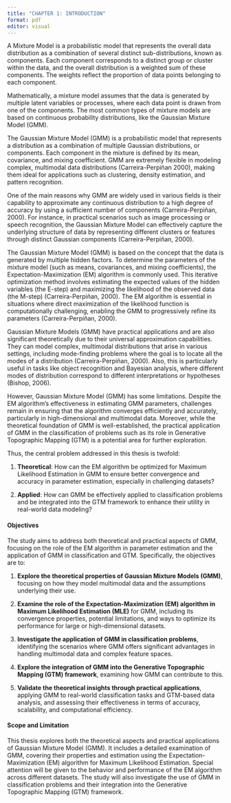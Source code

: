```yaml
---
title: "CHAPTER 1: INTRODUCTION"
format: pdf
editor: visual
---
```


A Mixture Model is a probabilistic model that represents the overall data distribution as a combination of several distinct sub-distributions, known as components. Each component corresponds to a distinct group or cluster within the data, and the overall distribution is a weighted sum of these components. The weights reflect the proportion of data points belonging to each component.

Mathematically, a mixture model assumes that the data is generated by multiple latent variables or processes, where each data point is drawn from one of the components. The most common types of mixture models are based on continuous probability distributions, like the Gaussian Mixture Model (GMM).

The Gaussian Mixture Model (GMM) is a probabilistic model that represents a distribution as a combination of multiple Gaussian distributions, or components. Each component in the mixture is defined by its mean, covariance, and mixing coefficient. GMM are extremely flexible in modeling complex, multimodal data distributions (Carreira-Perpiñan 2000), making them ideal for applications such as clustering, density estimation, and pattern recognition.

One of the main reasons why GMM are widely used in various fields is their capability to approximate any continuous distribution to a high degree of accuracy by using a sufficient number of components (Carreira-Perpiñan, 2000). For instance, in practical scenarios such as image processing or speech recognition, the Gaussian Mixture Model can effectively capture the underlying structure of data by representing different clusters or features through distinct Gaussian components (Carreira-Perpiñan, 2000).

The Gaussian Mixture Model (GMM) is based on the concept that the data is generated by multiple hidden factors. To determine the parameters of the mixture model (such as means, covariances, and mixing coefficients), the Expectation-Maximization (EM) algorithm is commonly used. This iterative optimization method involves estimating the expected values of the hidden variables (the E-step) and maximizing the likelihood of the observed data (the M-step) (Carreira-Perpiñan, 2000). The EM algorithm is essential in situations where direct maximization of the likelihood function is computationally challenging, enabling the GMM to progressively refine its parameters (Carreira-Perpiñan, 2000).

Gaussian Mixture Models (GMM) have practical applications and are also significant theoretically due to their universal approximation capabilities. They can model complex, multimodal distributions that arise in various settings, including mode-finding problems where the goal is to locate all the modes of a distribution (Carreira-Perpiñan, 2000). Also, this is particularly useful in tasks like object recognition and Bayesian analysis, where different modes of distribution correspond to different interpretations or hypotheses (Bishop, 2006).

However, Gaussian Mixture Model (GMM) has some limitations. Despite the EM algorithm's effectiveness in estimating GMM parameters, challenges remain in ensuring that the algorithm converges efficiently and accurately, particularly in high-dimensional and multimodal data. Moreover, while the theoretical foundation of GMM is well-established, the practical application of GMM in the classification of problems such as its role in Generative Topographic Mapping (GTM) is a potential area for further exploration.

Thus, the central problem addressed in this thesis is twofold:

1.  **Theoretical**: How can the EM algorithm be optimized for Maximum Likelihood Estimation in GMM to ensure better convergence and accuracy in parameter estimation, especially in challenging datasets?

2.  **Applied**: How can GMM be effectively applied to classification problems and be integrated into the GTM framework to enhance their utility in real-world data modeling?

#### Objectives

The study aims to address both theoretical and practical aspects of GMM, focusing on the role of the EM algorithm in parameter estimation and the application of GMM in classification and GTM. Specifically, the objectives are to:

1.  **Explore the theoretical properties of Gaussian Mixture Models (GMM)**, focusing on how they model multimodal data and the assumptions underlying their use.

2.  **Examine the role of the Expectation-Maximization (EM) algorithm in Maximum Likelihood Estimation (MLE)** for GMM, including its convergence properties, potential limitations, and ways to optimize its performance for large or high-dimensional datasets.

3.  **Investigate the application of GMM in classification problems**, identifying the scenarios where GMM offers significant advantages in handling multimodal data and complex feature spaces.

4.  **Explore the integration of GMM into the Generative Topographic Mapping (GTM) framework**, examining how GMM can contribute to this.

5.  **Validate the theoretical insights through practical applications**, applying GMM to real-world classification tasks and GTM-based data analysis, and assessing their effectiveness in terms of accuracy, scalability, and computational efficiency.

#### Scope and Limitation

This thesis explores both the theoretical aspects and practical applications of Gaussian Mixture Model (GMM). It includes a detailed examination of GMM, covering their properties and estimation using the Expectation-Maximization (EM) algorithm for Maximum Likelihood Estimation. Special attention will be given to the behavior and performance of the EM algorithm across different datasets. The study will also investigate the use of GMM in classification problems and their integration into the Generative Topographic Mapping (GTM) framework.
